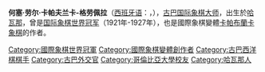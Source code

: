 {{noteTA
|T=zh-hans:何塞·劳尔·卡帕夫兰卡;zh-hant:何塞·勞爾·卡帕布蘭卡;
|1=zh-hans:卡帕夫兰卡;zh-hant:卡帕布蘭卡;
}}
{{family name hatnote|卡帕布蘭卡|格勞佩拉|lang=Spanish}}
{{Infobox chess player
|name          = 何塞·勞爾·卡帕布蘭卡
|image         = José Raúl Capablanca 1931.jpg
|caption       = 1931年的卡帕布蘭卡
|birthname     = José Raúl Capablanca y Graupera<br>何塞·勞爾·卡帕布蘭卡-格勞佩拉
|country       = {{le|古巴都督府|Captaincy General of Cuba}}
|birth_date    = {{Birth date|1888|11|19|df=y}}
|birth_place   = [[File:Flag_of_Spain_(1785–1873,_1875–1931).svg|22x20px]] {{le|古巴都督府|Captaincy General of Cuba|古巴}}[[哈瓦那|哈瓦那]]
|death_date    = {{Death date and age|1942|3|8|1888|11|19|df=y}}
|death_place   = {{USA}}[[紐約|紐約]]
|worldchampion = 1921－1927年
|ranking       = 
|peakranking   = 
}}
'''何塞·劳尔·卡帕夫兰卡-格劳佩拉'''（[[西班牙语|西班牙语]]：{{lang|es|José Raúl Capablanca y Graupera}}，{{bd|1888年|11月19日|1942年|3月8日|catIdx=C}}），[[古巴|古巴]][[国际象棋大师|国际象棋大师]]，出生於[[哈瓦那|哈瓦那]]，曾是[[国际象棋世界冠军|国际象棋世界冠军]]（1921年-1927年），也是國際象棋變體[[卡帕布蘭卡象棋|卡帕布蘭卡象棋]]的作者。

{{Cuba-bio-stub}}
{{国际象棋世界冠军}}
{{DEFAULTSORT:Capablanca, José Raúl}}
{{Authority control}}
[[Category:國際象棋世界冠軍|Category:國際象棋世界冠軍]]
[[Category:國際象棋變體創作者|Category:國際象棋變體創作者]]
[[Category:古巴西洋棋棋手|Category:古巴西洋棋棋手]]
[[Category:古巴外交官|Category:古巴外交官]]
[[Category:哥倫比亞大學校友|Category:哥倫比亞大學校友]]
[[Category:哈瓦那人|Category:哈瓦那人]]